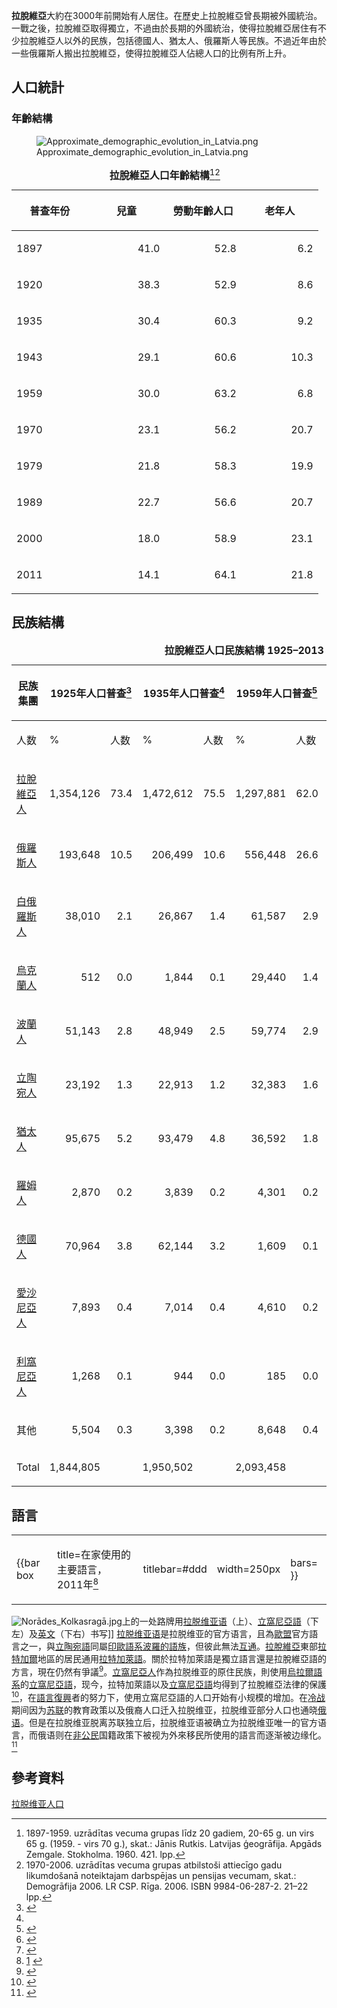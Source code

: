 '''拉脫維亞'''大約在3000年前開始有人居住。在歷史上拉脫維亞曾長期被外國統治。一戰之後，拉脫維亞取得獨立，不過由於長期的外國統治，使得拉脫維亞居住有不少拉脫維亞人以外的民族，包括德國人、猶太人、俄羅斯人等民族。不過近年由於一些俄羅斯人搬出拉脫維亞，使得拉脫維亞人佔總人口的比例有所上升。
==人口統計==
===年齡結構===
[[File:Approximate_demographic_evolution_in_Latvia.png|thumb]]
{| class="wikitable"
|+
'''拉脫維亞人口年齡結構'''<ref>1897-1959. uzrādītas vecuma grupas līdz 20 gadiem, 20-65 g. un virs 65 g. (1959. - virs 70 g.), skat.: Jānis Rutkis. Latvijas ģeogrāfija. Apgāds Zemgale. Stokholma. 1960. 421. lpp.</ref><ref>1970-2006. uzrādītas vecuma grupas atbilstoši attiecīgo gadu likumdošanā noteiktajam darbspējas un pensijas vecumam, skat.: Demogrāfija 2006. LR CSP. Rīga. 2006. ISBN 9984-06-287-2. 21–22 lpp.</ref> 
! style="width:80pt;"|普查年份
! style="width:80pt;"|兒童
! style="width:80pt;"|勞動年齡人口
! style="width:80pt;"|老年人
|-
| 1897
| style="text-align:right;"| 41.0
| style="text-align:right;"| 52.8
| style="text-align:right;"| 6.2
|-
| 1920
| style="text-align:right;"| 38.3
| style="text-align:right;"| 52.9
| style="text-align:right;"| 8.6
|-
| 1935
| style="text-align:right;"| 30.4
| style="text-align:right;"| 60.3
| style="text-align:right;"| 9.2
|-
| 1943
| style="text-align:right;"| 29.1
| style="text-align:right;"| 60.6
| style="text-align:right;"| 10.3
|-
| 1959
| style="text-align:right;"| 30.0
| style="text-align:right;"| 63.2
| style="text-align:right;"| 6.8
|-
| 1970
| style="text-align:right;"| 23.1
| style="text-align:right;"| 56.2
| style="text-align:right;"| 20.7
|-
| 1979
| style="text-align:right;"| 21.8
| style="text-align:right;"| 58.3
| style="text-align:right;"| 19.9
|-
| 1989
| style="text-align:right;"| 22.7
| style="text-align:right;"| 56.6
| style="text-align:right;"| 20.7
|-
| 2000
| style="text-align:right;"| 18.0
| style="text-align:right;"| 58.9
| style="text-align:right;"| 23.1
|-
| 2011
| style="text-align:right;"| 14.1
| style="text-align:right;"| 64.1
| style="text-align:right;"| 21.8
|}
==民族結構==
{| class="wikitable"
|+
'''拉脫維亞人口民族結構 1925–2013'''
|- style="background:#e0e0e0;"
! rowspan="2" | 民族集團
! colspan="2" | 1925年人口普查<ref name="saknes">{{cite web |url=http://www.roots-saknes.lv/Ethnicities/ethnicities_statistics.htm |title=Ethnicities in region of Latvia. Statistics |publisher=roots-saknes.lv |accessdate=2010-01-02 |archive-date=2013-07-09 |archive-url=https://www.webcitation.org/6HyNPYp7X?url=http://www.roots-saknes.lv/Ethnicities/ethnicities_statistics.htm |dead-url=no }}</ref>
! colspan="2" | 1935年人口普查<ref name="saknes" />
! colspan="2" | 1959年人口普查<ref>{{cite web |url=http://demoscope.ru/weekly/ssp/sng_nac_59.php |script-title=ru:Всесоюзная перепись населения 1959 года. Национальный состав населения по республикам СССР |publisher=demoscope.ru |language=ru |accessdate=2010-01-02 |archive-date=2010-03-16 |archive-url=https://web.archive.org/web/20100316172652/http://demoscope.ru/weekly/ssp/sng_nac_59.php |dead-url=no }}</ref>
! colspan="2" | 1970年人口普查<ref>{{cite web |url=http://demoscope.ru/weekly/ssp/sng_nac_70.php |script-title=ru:Всесоюзная перепись населения 1970 года. Национальный состав населения по республикам СССР |publisher=demoscope.ru |language=ru |accessdate=2010-01-02 |archive-date=2009-12-03 |archive-url=https://web.archive.org/web/20091203151519/http://demoscope.ru/weekly/ssp/sng_nac_70.php |dead-url=no }}</ref>
! colspan="2" | 1979年人口普查<ref>{{cite web |url=http://demoscope.ru/weekly/ssp/sng_nac_79.php |script-title=ru:Всесоюзная перепись населения 1979 года. Национальный состав населения по республикам СССР |publisher=demoscope.ru |language=ru |accessdate=2010-01-02 |archive-date=2010-03-24 |archive-url=https://web.archive.org/web/20100324145212/http://demoscope.ru/weekly/ssp/sng_nac_79.php |dead-url=no }}</ref>
! colspan="2" | 1989年人口普查<ref>{{cite web |url=http://demoscope.ru/weekly/ssp/sng_nac_89.php |script-title=ru:Всесоюзная перепись населения 1989 года. Национальный состав населения по республикам СССР |publisher=demoscope.ru |language=ru |accessdate=2010-01-02 |archive-date=2010-03-16 |archive-url=https://web.archive.org/web/20100316172713/http://demoscope.ru/weekly/ssp/sng_nac_89.php |dead-url=no }}</ref>
! colspan="2" | 2000年人口普查<ref name="csb">{{cite web |url=http://www.mfa.gov.lv/lv/latvia/integracija/integracijas-politikacopy/ |title=Integrācijas politika Latvijā: daudzpusīga pieeja |language=lv |publisher= |date=2010-04-10 |accessdate=2015-12-26 |deadurl=yes |archiveurl=https://web.archive.org/web/20110510003403/http://www.mfa.gov.lv/lv/latvia/integracija/integracijas-politikacopy/ |archivedate=2011年5月10日 }}</ref>
! colspan="2" | 2011年人口普查<ref name="csb.gov.lv">{{Cite web |url=http://www.csb.gov.lv/en/statistikas-temas/population-census-2011-key-indicators-33613.html |title=Population Census 2011—Key Indicators |accessdate=2016-02-02 |archive-date=2012-06-10 |archive-url=https://web.archive.org/web/20120610225219/http://www.csb.gov.lv/en/statistikas-temas/population-census-2011-key-indicators-33613.html |dead-url=no }}</ref>
! colspan="2" | 2014年數據<ref>http://data.csb.gov.lv/Selection.aspx?px_path=Sociala__Ikgad%C4%93jie%20statistikas%20dati__Iedz%C4%ABvot%C4%81ji__Iedz%C4%ABvot%C4%81ji%20skaits%20un%20t%C4%81%20izmai%C5%86as&px_tableid=IS0191.px&px_language=lv&px_db=Sociala&rxid=992a0682-2c7d-4148-b242-7b48ff9fe0c2{{Dead link|date=2019年6月 |bot=InternetArchiveBot |fix-attempted=yes }}</ref>
|- style="background:#e0e0e0;"
! 人数
! %
! 人数
! %
! 人数
! %
! 人数
! %
! 人数
! %
! 人数
! %
! 人数
! %
! 人数
! %
! 人数
! %
|-
| [[拉脫維亞人|拉脫維亞人]]
| style="text-align:right;"| 1,354,126
| style="text-align:right;"| 73.4
| style="text-align:right;"| 1,472,612
| style="text-align:right;"| 75.5
| style="text-align:right;"| 1,297,881
| style="text-align:right;"| 62.0
| style="text-align:right;"| 1,341,805
| style="text-align:right;"| 56.8
| style="text-align:right;"| 1,344,105
| style="text-align:right;"| 53.7
| style="text-align:right;"| 1,387,757
| style="text-align:right;"| 52.0
| style="text-align:right;"| 1,370,703
| style="text-align:right;"| 57.7
| style="text-align:right;"| 1,285,136
| style="text-align:right;"| 62.1
| style="text-align:right;"| 1,229,067
| style="text-align:right;"| 61,6
|-
| [[俄羅斯人|俄羅斯人]]
| style="text-align:right;"| 193,648
| style="text-align:right;"| 10.5
| style="text-align:right;"| 206,499
| style="text-align:right;"| 10.6
| style="text-align:right;"| 556,448
| style="text-align:right;"| 26.6
| style="text-align:right;"| 704,599
| style="text-align:right;"| 29.8
| style="text-align:right;"| 821,464
| style="text-align:right;"| 32.8
| style="text-align:right;"| 905,515
| style="text-align:right;"| 34.0
| style="text-align:right;"| 703,243
| style="text-align:right;"| 29.6
| style="text-align:right;"| 557,119
| style="text-align:right;"| 26.9
| style="text-align:right;"| 520,136
| style="text-align:right;"| 25,8
|-
| [[白俄羅斯人|白俄羅斯人]]
| style="text-align:right;"| 38,010
| style="text-align:right;"| 2.1
| style="text-align:right;"| 26,867
| style="text-align:right;"| 1.4
| style="text-align:right;"| 61,587
| style="text-align:right;"| 2.9
| style="text-align:right;"| 94,898
| style="text-align:right;"| 4.0
| style="text-align:right;"| 111,505
| style="text-align:right;"| 4.5
| style="text-align:right;"| 119,702
| style="text-align:right;"| 4.5
| style="text-align:right;"| 97,150
| style="text-align:right;"| 4.1
| style="text-align:right;"| 68,202
| style="text-align:right;"| 3.3
| style="text-align:right;"| 68,695
| style="text-align:right;"| 3,4
|-
| [[烏克蘭人|烏克蘭人]]
| style="text-align:right;"| 512
| style="text-align:right;"| 0.0
| style="text-align:right;"| 1,844
| style="text-align:right;"| 0.1
| style="text-align:right;"| 29,440
| style="text-align:right;"| 1.4
| style="text-align:right;"| 53,461
| style="text-align:right;"| 2.3
| style="text-align:right;"| 66,703
| style="text-align:right;"| 2.7
| style="text-align:right;"| 92,101
| style="text-align:right;"| 3.5
| style="text-align:right;"| 63,644
| style="text-align:right;"| 2.7
| style="text-align:right;"| 45,798
| style="text-align:right;"| 2.2
| style="text-align:right;"| 45,282
| style="text-align:right;"| 2,3
|-
| [[波蘭人|波蘭人]]
| style="text-align:right;"| 51,143
| style="text-align:right;"| 2.8
| style="text-align:right;"| 48,949
| style="text-align:right;"| 2.5
| style="text-align:right;"| 59,774
| style="text-align:right;"| 2.9
| style="text-align:right;"| 63,045
| style="text-align:right;"| 2.7
| style="text-align:right;"| 62,690
| style="text-align:right;"| 2.5
| style="text-align:right;"| 60,416
| style="text-align:right;"| 2.3
| style="text-align:right;"| 59,505
| style="text-align:right;"| 2.5
| style="text-align:right;"| 44,772
| style="text-align:right;"| 2.2
| style="text-align:right;"| 43,365
| style="text-align:right;"| 2,1
|-
| [[立陶宛人|立陶宛人]]
| style="text-align:right;"| 23,192
| style="text-align:right;"| 1.3
| style="text-align:right;"| 22,913
| style="text-align:right;"| 1.2
| style="text-align:right;"| 32,383
| style="text-align:right;"| 1.6
| style="text-align:right;"| 40,589
| style="text-align:right;"| 1.7
| style="text-align:right;"| 37,818
| style="text-align:right;"| 1.5
| style="text-align:right;"| 34,630
| style="text-align:right;"| 1.3
| style="text-align:right;"| 33,430
| style="text-align:right;"| 1.4
| style="text-align:right;"| 24,479
| style="text-align:right;"| 1.2
| style="text-align:right;"| 25,025
| style="text-align:right;"| 1,3
|-
| [[猶太人|猶太人]]
| style="text-align:right;"| 95,675
| style="text-align:right;"| 5.2
| style="text-align:right;"| 93,479
| style="text-align:right;"| 4.8
| style="text-align:right;"| 36,592
| style="text-align:right;"| 1.8
| style="text-align:right;"| 36,680
| style="text-align:right;"| 1.6
| style="text-align:right;"| 28,331
| style="text-align:right;"| 1.1
| style="text-align:right;"| 22,897
| style="text-align:right;"| 0.9
| style="text-align:right;"| 10,385
| style="text-align:right;"| 0.4
| style="text-align:right;"| 6,437
| style="text-align:right;"| 0.3
| style="text-align:right;"| 5,402
| style="text-align:right;"| 0,3
|-
| [[羅姆人|羅姆人]]
| style="text-align:right;"| 2,870
| style="text-align:right;"| 0.2
| style="text-align:right;"| 3,839
| style="text-align:right;"| 0.2
| style="text-align:right;"| 4,301
| style="text-align:right;"| 0.2
| style="text-align:right;"| 5,427
| style="text-align:right;"| 0.2
| style="text-align:right;"| 6,134
| style="text-align:right;"| 0.3
| style="text-align:right;"| 7,044
| style="text-align:right;"| 0.3
| style="text-align:right;"| 8,205
| style="text-align:right;"| 0.3
| style="text-align:right;"| 6,489
| style="text-align:right;"| 0.3
| style="text-align:right;"| 5,594
| style="text-align:right;"| 0,3
|-
| [[德國人|德國人]]
| style="text-align:right;"| 70,964
| style="text-align:right;"| 3.8
| style="text-align:right;"| 62,144
| style="text-align:right;"| 3.2
| style="text-align:right;"| 1,609
| style="text-align:right;"| 0.1
| style="text-align:right;"| 5,413
| style="text-align:right;"| 0.2
| style="text-align:right;"| 3,299
| style="text-align:right;"| 0.1
| style="text-align:right;"| 3,783
| style="text-align:right;"| 0.1
| style="text-align:right;"| 3,465
| style="text-align:right;"| 0.1
| style="text-align:right;"| 3,042
| style="text-align:right;"| 0.1
| style="text-align:right;"| 2,886
| style="text-align:right;"| 0,1
|-
| [[愛沙尼亞人|愛沙尼亞人]]
| style="text-align:right;"| 7,893
| style="text-align:right;"| 0.4
| style="text-align:right;"| 7,014
| style="text-align:right;"| 0.4
| style="text-align:right;"| 4,610
| style="text-align:right;"| 0.2
| style="text-align:right;"| 4,334
| style="text-align:right;"| 0.2
| style="text-align:right;"| 3,681
| style="text-align:right;"| 0.2
| style="text-align:right;"| 3,312
| style="text-align:right;"| 0.1
| style="text-align:right;"| 2,652
| style="text-align:right;"| 0.1
| style="text-align:right;"| 2,007
| style="text-align:right;"| 0.1
| style="text-align:right;"| 1,882
| style="text-align:right;"| 0,1
|-
| [[利窩尼亞人|利窩尼亞人]]
| style="text-align:right;"| 1,268
| style="text-align:right;"| 0.1
| style="text-align:right;"| 944
| style="text-align:right;"| 0.0
| style="text-align:right;"| 185
| style="text-align:right;"| 0.0
| style="text-align:right;"| 48
| style="text-align:right;"| 0.0
| style="text-align:right;"| 107
| style="text-align:right;"| 0.0
| style="text-align:right;"| 135
| style="text-align:right;"| 0.0
| style="text-align:right;"| 180
| style="text-align:right;"| 0.0
| style="text-align:right;"| 250
| style="text-align:right;"| 0.1
| style="text-align:right;"| 171
| style="text-align:right;"| 0,0
|-
| 其他
| style="text-align:right;"| 5,504
| style="text-align:right;"| 0.3
| style="text-align:right;"| 3,398
| style="text-align:right;"| 0.2
| style="text-align:right;"| 8,648
| style="text-align:right;"| 0.4
| style="text-align:right;"| 13,828
| style="text-align:right;"| 0.6
| style="text-align:right;"| 16,979
| style="text-align:right;"| 0.7
| style="text-align:right;"| 29,275
| style="text-align:right;"| 1.1
| style="text-align:right;"| 24,824
| style="text-align:right;"| 1.1
| style="text-align:right;"| 26,640
| style="text-align:right;"| 1.3
| style="text-align:right;"| 54,134
| style="text-align:right;"| 2.7%
|- style="background:#e0e0e0;"
! style="text-align:left;"| Total
! colspan="2" | 1,844,805
! colspan="2" | 1,950,502
! colspan="2" | 2,093,458
! colspan="2" | 2,364,127
! colspan="2" | 2,502,816
! colspan="2" | 2,666,567
! colspan="2" | 2,377,383
! colspan="2" | 2,070,371
! colspan="2" |2,001,468
|}

==語言==
{| style="float:right;"
|-
| {{bar box
|title=在家使用的主要語言，2011年<ref name="Census">[http://www.csb.gov.lv/sites/default/files/publikacijas/nr_13_2011gada_tautas_skaitisanas_rezultati_isuma_12_00_lv.pdf] {{Wayback|url=http://www.csb.gov.lv/sites/default/files/publikacijas/nr_13_2011gada_tautas_skaitisanas_rezultati_isuma_12_00_lv.pdf |date=20131114002352 }} {{lv icon}}</ref>
|titlebar=#ddd
|width=250px
|bars=
{{bar percent|[[拉脫維亞語|拉脫維亞語]]|#9E3039|62.1}}
{{bar percent|[[俄羅斯語|俄羅斯語]]|Blue|37.2}}
{{bar percent|其他|grey|0.7}}
}}
|}
[[File:Norādes_Kolkasragā.jpg|thumb]]上的一处路牌用[[拉脱维亚语|拉脱维亚语]]（上）、[[立窩尼亞語|立窩尼亞語]]（下左）及[[英文|英文]]（下右）书写]]
[[拉脱维亚语|拉脱维亚语]]是拉脱维亚的官方语言，且為[[歐盟|歐盟]]官方語言之一，與[[立陶宛語|立陶宛語]]同屬[[印歐語系|印歐語系]][[波羅的語族|波羅的語族]]，但彼此無法[[相互理解性|互通]]。[[拉脫維亞|拉脫維亞]]東部[[拉特加爾|拉特加爾]]地區的居民通用[[拉特加萊語|拉特加萊語]]。關於拉特加萊語是獨立語言還是拉脫維亞語的方言，現在仍然有爭議<ref>{{cite web|url=http://politika.lv/article/recenzija-par-petijumu-valodas-loma-regiona-attistiba|title=Recenzija par pētījumu "Valodas loma reģiona attīstībā"|last=Druviete|first=Ina|date=22 July 2001|publisher=Politika.lv|language=lv|accessdate=20 August 2013|archive-date=2014-05-18|archive-url=https://web.archive.org/web/20140518190018/http://politika.lv/article/recenzija-par-petijumu-valodas-loma-regiona-attistiba|dead-url=no}}</ref>。[[立窩尼亞人|立窩尼亞人]]作為拉脱维亚的原住民族，則使用[[烏拉爾語系|烏拉爾語系]]的[[立窩尼亞語|立窩尼亞語]]，现今，拉特加萊語以及[[立窩尼亞語|立窩尼亞語]]均得到了拉脫維亞法律的保護<ref>{{cite web|url=http://likumi.lv/doc.php?id=14740|title=Valsts valodas likums|language=lv|accessdate=15 August 2013|archive-url=https://web.archive.org/web/20140209140257/http://likumi.lv/doc.php?id=14740|archive-date=2014-02-09|dead-url=yes}}</ref>，在[[語言復興|語言復興]]者的努力下，使用立窩尼亞語的人口开始有小规模的增加。在[[冷战|冷战]]期间因为[[苏联|苏联]]的教育政策以及俄裔人口迁入拉脱维亚，拉脱维亚部分人口也通晓[[俄语|俄语]]。但是在拉脱维亚脱离苏联独立后，拉脱维亚语被确立为拉脱维亚唯一的官方语言，而俄语则在[[非公民_(拉脫維亞)|非公民]]国籍政策下被视为外來移民所使用的語言而逐渐被边缘化。<ref>{{cite news |title=拉脱维亚公投拒"扶正"俄语 |url=http://news.cntv.cn/20120222/102806.shtml |accessdate=2012-02-22 |agency=[[新华社|新华社]] |archive-date=2022-03-21 |archive-url=https://web.archive.org/web/20220321091744/http://news.cntv.cn/20120222/102806.shtml }}</ref>

==參考資料==
{{reflist}}
{{Commonscat|Demographics of Latvia|拉脫維亞人口}}
{{欧洲題目|人口}}
[[Category:拉脱维亚人口|]]